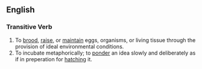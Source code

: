 {{quot|Incubate}}

== English ==

=== Transitive Verb ===

# To [[brood]], [[raise]], or [[maintain]] eggs, organisms, or living tissue through the provision of ideal environmental conditions.
# To incubate metaphorically; to [[ponder]] an idea slowly and deliberately as if in preperation for [[hatching]] it.